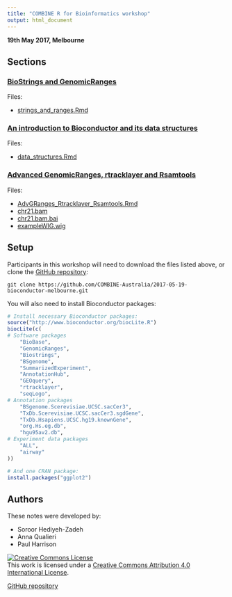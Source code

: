 ```yaml
---
title: "COMBINE R for Bioinformatics workshop"
output: html_document
---
```


**19th May 2017, Melbourne**

## Sections

### [BioStrings and GenomicRanges](strings_and_ranges.html)

Files:

* [strings_and_ranges.Rmd](strings_and_ranges.Rmd)

### [An introduction to Bioconductor and its data structures](data_structures.html)

Files:

* [data_structures.Rmd](data_structures.Rmd)

### [Advanced GenomicRanges, rtracklayer and Rsamtools](AdvGRanges_Rtracklayer_Rsamtools.html)

Files:

* [AdvGRanges_Rtracklayer_Rsamtools.Rmd](AdvGRanges_Rtracklayer_Rsamtools.Rmd)
* [chr21.bam](chr21.bam)
* [chr21.bam.bai](chr21.bam.bai)
* [exampleWIG.wig](exampleWIG.wig)


## Setup

Participants in this workshop will need to download the files listed above, or clone the 
[GitHub repository](https://github.com/COMBINE-Australia/2017-05-19-bioconductor-melbourne):

```
git clone https://github.com/COMBINE-Australia/2017-05-19-bioconductor-melbourne.git
```

You will also need to install Bioconductor packages:

```r
# Install necessary Bioconductor packages:
source("http://www.bioconductor.org/biocLite.R")
biocLite(c(
# Software packages
    "BioBase",
    "GenomicRanges",
    "Biostrings", 
    "BSgenome", 
    "SummarizedExperiment",
    "AnnotationHub",
    "GEOquery",
    "rtracklayer",
    "seqLogo",
# Annotation packages
    "BSgenome.Scerevisiae.UCSC.sacCer3",
    "TxDb.Scerevisiae.UCSC.sacCer3.sgdGene",
    "TxDb.Hsapiens.UCSC.hg19.knownGene",
    "org.Hs.eg.db",
    "hgu95av2.db",
# Experiment data packages
    "ALL",
    "airway"
))

# And one CRAN package:
install.packages("ggplot2")
```

## Authors

These notes were developed by:

* Soroor Hediyeh-Zadeh
* Anna Qualieri
* Paul Harrison

<a rel="license" href="http://creativecommons.org/licenses/by/4.0/"><img alt="Creative Commons License" style="border-width:0" src="CC-BY.png" /></a><br />This work is licensed under a <a rel="license" href="http://creativecommons.org/licenses/by/4.0/">Creative Commons Attribution 4.0 International License</a>.

[GitHub repository](https://github.com/COMBINE-Australia/2017-05-19-bioconductor-melbourne)

